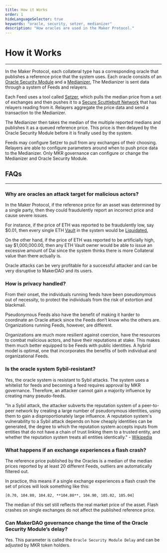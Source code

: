 ```yaml
---
title: How it Works
order: 1
hideLanguageSelector: true
keywords: "oracle, security, setzer, medianizer"
description: "How oracles are used in the Maker Protocol."
---
```


# How it Works

---

In the Maker Protocol, each collateral type has a corresponding oracle that publishes a reference price that the system uses. Each oracle consists of an [Oracle Security Module](https://docs.makerdao.com/smart-contract-modules/oracle-module/oracle-security-module-osm-detailed-documentation) and a [Medianizer.](https://docs.makerdao.com/smart-contract-modules/oracle-module/median-detailed-documentation) The Medianizer is sent data through a system of Feeds and relayers.

Each Feed uses a tool called [Setzer](https://github.com/makerdao/setzer-mcd), which pulls the median price from a set of exchanges and then pushes it to a [Secure Scuttlebutt Network](https://scuttlebot.io/more/protocols/secure-scuttlebutt.html) that has relayers reading from it. Relayers aggregate the price data and send a transaction to the Medianizer.

The Medianizer then takes the median of the multiple reported medians and publishes it as a queued reference price. This price is then delayed by the Oracle Security Module before it is finally used by the system.

Feeds may configure Setzer to pull from any exchanges of their choosing. Relayers are able to configure parameters around when to push price data to the Medianizer. Only MKR governance can configure or change the Medianizer and Oracle Security Module.



## FAQs

<Indent pad={2}>

---

### Why are oracles an attack target for malicious actors?

<Indent pad={3}>

In the Maker Protocol, if the reference price for an asset was determined by a single party, then they could fraudulently report an incorrect price and cause severe issues.

For instance, if the price of ETH was reported to be fraudulently low, say $0.01, then every single ETH [Vault](/learn/vaults/) in the system would be [Liquidated.](https://community-development.makerdao.com/makerdao-mcd-faqs/faqs/liquidation)

On the other hand, if the price of ETH was reported to be artificially high, say $1,000,000.00, then any ETH Vault owner would be able to issue an excessive amount of Dai since the system thinks there is more Collateral value than there actually is.

Oracle attacks can be very profitable for a successful attacker and can be very disruptive to MakerDAO and its users.

</Indent>

### How is privacy handled?

<Indent pad={3}>

From their onset, the individuals running feeds have been pseudonymous out of necessity, to protect the individuals from the risk of extortion and blackmail.

Pseudonymous Feeds also have the benefit of making it harder to coordinate an Oracle attack since the Feeds don’t know who the others are. Organizations running Feeds, however, are different.

Organizations are much more resilient against coercion, have the resources to combat malicious actors, and have their reputations at stake. This makes them much better equipped to be Feeds with public identities. A hybrid model is optimal, one that incorporates the benefits of both individual and organizational Feeds.

</Indent>

### Is the oracle system Sybil-resistant?

<Indent pad={3}>

Yes, the oracle system is resistant to Sybil attacks. The system uses a whitelist for feeds and becoming a feed requires approval by MKR governance. Therefore, an attacker cannot gain a majority influence by creating many pseudo-feeds.

"In a Sybil attack, the attacker subverts the reputation system of a peer-to-peer network by creating a large number of pseudonymous identities, using them to gain a disproportionately large influence. A reputation system's vulnerability to a Sybil attack depends on how cheaply identities can be generated, the degree to which the reputation system accepts inputs from entities that do not have a chain of trust linking them to a trusted entity, and whether the reputation system treats all entities identically." - [Wikipedia](https://en.wikipedia.org/wiki/Sybil_attack)

</Indent>

### What happens if an exchange experiences a flash crash?

<Indent pad={3}>

The reference price published by the Oracles is a median of the median prices reported by at least 20 different Feeds, outliers are automatically filtered out.

In practice, this means if a single exchange experiences a flash crash the set of prices will look something like this:

`[0.70, 104.80, 104.82, **104.88**, 104.90, 105.02, 105.04]`

The median of this set still reflects the real market price of the asset. Flash crashes on single exchanges do not affect the published reference price.

</Indent>

### Can MakerDAO governance change the time of the Oracle Security Module’s delay?

<Indent pad={3}>

Yes. This parameter is called the `Oracle Security Module Delay` and can be adjusted by MKR token holders.

</Indent>

</Indent>